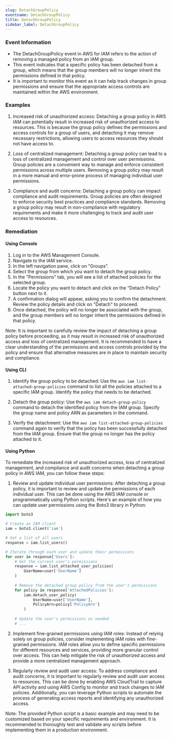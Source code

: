 ```yaml
--- 
slug: DetachGroupPolicy
eventname: DetachGroupPolicy
title: DetachGroupPolicy
sidebar_label: DetachGroupPolicy
---
```

                       
### Event Information

- The DetachGroupPolicy event in AWS for IAM refers to the action of removing a managed policy from an IAM group.
- This event indicates that a specific policy has been detached from a group, which means that the group members will no longer inherit the permissions defined in that policy.
- It is important to monitor this event as it can help track changes in group permissions and ensure that the appropriate access controls are maintained within the AWS environment.


### Examples

1. Increased risk of unauthorized access: Detaching a group policy in AWS IAM can potentially result in increased risk of unauthorized access to resources. This is because the group policy defines the permissions and access controls for a group of users, and detaching it may remove necessary restrictions, allowing users to access resources they should not have access to.

2. Loss of centralized management: Detaching a group policy can lead to a loss of centralized management and control over user permissions. Group policies are a convenient way to manage and enforce consistent permissions across multiple users. Removing a group policy may result in a more manual and error-prone process of managing individual user permissions.

3. Compliance and audit concerns: Detaching a group policy can impact compliance and audit requirements. Group policies are often designed to enforce security best practices and compliance standards. Removing a group policy may result in non-compliance with regulatory requirements and make it more challenging to track and audit user access to resources.

### Remediation

#### Using Console

1. Log in to the AWS Management Console.
2. Navigate to the IAM service.
3. In the left navigation pane, click on "Groups".
4. Select the group from which you want to detach the group policy.
5. In the "Permissions" tab, you will see a list of attached policies for the selected group.
6. Locate the policy you want to detach and click on the "Detach Policy" button next to it.
7. A confirmation dialog will appear, asking you to confirm the detachment. Review the policy details and click on "Detach" to proceed.
8. Once detached, the policy will no longer be associated with the group, and the group members will no longer inherit the permissions defined in that policy.

Note: It is important to carefully review the impact of detaching a group policy before proceeding, as it may result in increased risk of unauthorized access and loss of centralized management. It is recommended to have a clear understanding of the permissions and access controls provided by the policy and ensure that alternative measures are in place to maintain security and compliance.

#### Using CLI

1. Identify the group policy to be detached: Use the `aws iam list-attached-group-policies` command to list all the policies attached to a specific IAM group. Identify the policy that needs to be detached.

2. Detach the group policy: Use the `aws iam detach-group-policy` command to detach the identified policy from the IAM group. Specify the group name and policy ARN as parameters in the command.

3. Verify the detachment: Use the `aws iam list-attached-group-policies` command again to verify that the policy has been successfully detached from the IAM group. Ensure that the group no longer has the policy attached to it.

#### Using Python

To remediate the increased risk of unauthorized access, loss of centralized management, and compliance and audit concerns when detaching a group policy in AWS IAM, you can follow these steps:

1. Review and update individual user permissions: After detaching a group policy, it is important to review and update the permissions of each individual user. This can be done using the AWS IAM console or programmatically using Python scripts. Here's an example of how you can update user permissions using the Boto3 library in Python:

```python
import boto3

# Create an IAM client
iam = boto3.client('iam')

# Get a list of all users
response = iam.list_users()

# Iterate through each user and update their permissions
for user in response['Users']:
    # Get the current user's permissions
    response = iam.list_attached_user_policies(
        UserName=user['UserName']
    )
    
    # Remove the detached group policy from the user's permissions
    for policy in response['AttachedPolicies']:
        iam.detach_user_policy(
            UserName=user['UserName'],
            PolicyArn=policy['PolicyArn']
        )
    
    # Update the user's permissions as needed
    # ...

```

2. Implement fine-grained permissions using IAM roles: Instead of relying solely on group policies, consider implementing IAM roles with fine-grained permissions. IAM roles allow you to define specific permissions for different resources and services, providing more granular control over access. This can help mitigate the risk of unauthorized access and provide a more centralized management approach.

3. Regularly review and audit user access: To address compliance and audit concerns, it is important to regularly review and audit user access to resources. This can be done by enabling AWS CloudTrail to capture API activity and using AWS Config to monitor and track changes to IAM policies. Additionally, you can leverage Python scripts to automate the process of generating access reports and identifying any unauthorized access.

Note: The provided Python script is a basic example and may need to be customized based on your specific requirements and environment. It is recommended to thoroughly test and validate any scripts before implementing them in a production environment.


 
